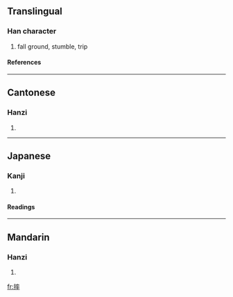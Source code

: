 ==Translingual==

===Han character===
{{Han char|rn=64|rad=手|as=11|sn=14|four=5004<sub>3</sub>|canj=手卜戈十 (QYIJ)}}
# fall ground, stumble, trip

====References====
{{Han ref|kx=0449.270|dkj=12577|dj=0800.120|hdz=31949.040|uh=6454|ud=25684|bh=BA4C|bd=47692}}

----
==Cantonese==

===Hanzi===
{{yue-hanzi|jyut=|y=seui1, seut1}}
# {{defn|Cantonese}}

----
==Japanese==

===Kanji===
{{ja-kanji|grade=|rs=手11}}
# {{defn|Japanese}} 

====Readings====
{{ja-readings|on=[[しゅつ]] (shutsu), [[しゅち]] (shuchi)|kun=}}

----
==Mandarin==

===Hanzi===
{{cmn-hanzi|pin=[[shuāi]] ([[shuai1]])|wg=shuai<sup>1</sup>}}
# {{defn|Mandarin}}

[[fr:摔]]